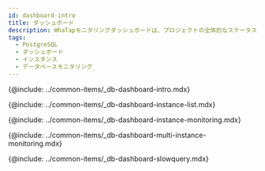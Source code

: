 ```yaml
---
id: dashboard-intro
title: ダッシュボード
description: WhaTapモニタリングダッシュボードは、プロジェクトの全体的なステータスを一目で確認する機能を提供します。
tags:
  - PostgreSQL
  - ダッシュボード
  - インスタンス
  - データベースモニタリング
---
```


{@include: ../common-items/_db-dashboard-intro.mdx}   

{@include: ../common-items/_db-dashboard-instance-list.mdx} 

{@include: ../common-items/_db-dashboard-instance-monitoring.mdx}  

{@include: ../common-items/_db-dashboard-multi-instance-monitoring.mdx}  

{@include: ../common-items/_db-dashboard-slowquery.mdx}
